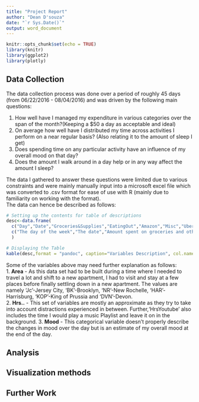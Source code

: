 ```yaml
---
title: "Project Report"
author: "Dean D'souza"
date: "`r Sys.Date()`"
output: word_document
---
```


```r
knitr::opts_chunk$set(echo = TRUE)
library(knitr)
library(ggplot2)
library(plotly)
```

## Data Collection  
  
  The data collection process was done over a period of roughly 45 days (from 06/22/2016 - 08/04/2016) and was driven by the following main questions:  
  
  1. How well have I managed my expenditure in various categories over the span of the month?(Keeping a $50 a day as acceptable and ideal)  
  2. On average how well have I distributed my time across activities I perform on a near regular basis? (Also relating it to the amount of sleep I get)  
  3. Does spending time on any particular activity have an influence of my overall mood on that day?  
  4. Does the amount I walk around in a day help or in any way affect the amount I sleep?
  
  The data I gathered to answer these questions were limited due to various constraints and were mainly manually input into a microsoft excel file which was converted to .csv format for ease of use with R (mainly due to familiarity on working with the format).  
  The data can hence be described as follows:  
  
```r
# Setting up the contents for table of descriptions
desc<-data.frame(
  c("Day","Date","Groceries&Supplies","EatingOut","Amazon","Misc","Uber","OtherMOT","Total","DistTrav","DistWalk","Area","HrsSleep","HrsStudy","HrsRead","HrsYoutube","HrsNetflix","HrsESO","Mood"),
  c("The day of the week","The date","Amount spent on groceries and other supplies for the house","Amount spent on ordering from restaurants or on other items such as coffee","Amount spent on Amazon","Amount spent on other unrelated items that would normally be a one time purchase","Amount spent on Uber rides","Amount spent on other modes of transpot(mostly buses and NYC Subway)","Total Amount spent on that day","Distance traveled by modes of transport","Distance walked (leisurely or to stores and back)","Area I ended up at the end of the day","Hours of sleep I got (From the previous night to the current day)","Time spent studying (including coding and attending class, in hours)","Time spent reading (News, Papers,Reddit, etc., in hours)","Time spent watching videos on YouTube (in hours)","Time spent watching series or movies on Netflix (in hours)","Time spent on Elder Scrolls Online (in hours)","My overall mood on that day")
  )

# Displaying the Table
kable(desc,format = "pandoc", caption="Variables Description", col.names = c("Index", "Variable Name", "Description"), align = 'l')
``` 
  
  Some of the variables above may need further explanation as follows:  
  1. __Area__ - As this data set had to be built during a time where I needed to travel a lot and shift to a new apartment, I had to visit and stay at a few places before finally settling down in a new apartment. The values are namely 'Jc'-Jersey City, 'BK'-Brooklyn, 'NR'-New Rochelle, 'HAR'-Harrisburg, 'KOP'-King of Prussia and 'DVN'-Devon.  
  2. __Hrs..__ - This set of variables are mostly an approximate as they try to take into account distractions experienced in between. Further,'HrsYoutube' also includes the time I would play a music Playlist and leave it on in the background.
  3. __Mood__ - This categorical variable doesn't properly describe the changes in mood over the day but is an estimate of my overall mood at the end of the day.

## Analysis  



## Visualization methods

## Further Work